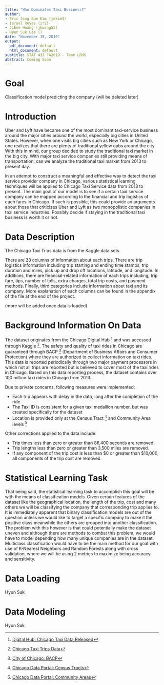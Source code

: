 ```yaml
---
title: "Who Dominates Taxi Business?"
author:
- Eric Jong Bum Kim (jekim3)
- Israel Reyes (ir2)
- Jihee Hwang (jhwang55)
- Hyun Suk Lee ()
date: "November 15, 2019"
output:
  pdf_document: default
  html_document: default
subtitle: STAT 432 FA2019 - Team LRHK
abstract: Coming Soon
---
```


\newpage 

# Goal

Classification model predicting the company (will be deleted later)

# Introduction

Uber and Lyft have became one of the most dominant taxi-service business around the major cities around the world, especially big cities in United States. However, when one visits big cities such as New York or Chicago, one realizes that there are plenty of traditional yellow cabs around the city. With this in mind, our group decided to study the traditional taxi market in the big city. With major taxi service companies still providing means of transportation, can we analyze the traditional taxi market from 2013 to present day. 

In an attempt to construct a meaningful and effective way to detect the taxi service provider company in Chicago, various statistical learning techniques will be applied to Chicago Taxi Service data from 2013 to present. The main goal of our model is to see if a certain taxi service company can be mapped according to the financial and trip logistics of each fares in Chicago. If such is possible, this could provide an arguments about those that criticizes Uber and Lyft as two monopolistic companies in taxi service industries. Possibly decide if staying in the traditional taxi business is worth it or not. 

# Data Description

The Chicago Taxi Trips data is from the Kaggle data sets. 

There are 23 columns of information about each trips. There are trip logistics information including trip starting and ending time stamps, trip duration and miles, pick up and drop off locations, latitude, and longitude. In additions, there are financial-related information of each trips including, trip fare, tips, number of tolls, extra charges, total trip costs, and payment methods. Finally, third categories include information about taxi and its company. More explanation of each columns can be found in the appendix of the file at the end of the project. 

(more will be added once data is loaded)

# Background Information On Data 

The dataset originates from the Chicago Digital Hub [^2] and was accessed through Kaggle [^1]. The safety and quality of taxi rides in Chicago are guaranteed through BACP [^3] (Department of Business Affairs and Consumer Protection) where they are authorized to collect information on taxi rides. This data is reported periodically through two major payment processors in which not all trips are reported but is believed to cover most of the taxi rides in Chicago. Based on this data reporting process, the dataset contains over 100 million taxi rides in Chicago from 2013. 

Due to private concerns, following measures were implemented:

- Each trip appears with delay in the data, long after the completion of the ride
- The Taxi ID is consistent for a given taxi medallion number, but was created specifically for the dataset
- Location is provided only at the Census Tract [^4] and Community Area levels [^5]

Other corrections applied to the data include:

- Trip times less than zero or greater than 86,400 seconds are removed.
- Trip lengths less than zero or greater than 3,500 miles are removed.
- If any component of the trip cost is less than $0 or greater than $10,000, all components of the trip cost are removed.

# Statistical Learning Task

That being said, the statistical learning task to accomplish this goal will be with the means of classification models. Given certain features of the dataset like the geographical location, the length of the trip, cost and many others we will be classifying the company that corresponding trip applies to. It is immediately apparent that binary classification models are out of the question unless we would like to target a specific company to make it the positive class meanwhile the others are grouped into another classification. The problem with this however is that could potentially make the dataset uneven and although there are methods to combat this problem, we would have to model depending how many unique companies are in the dataset. Multiclass classification would have to be the main method for our goal with use of K-Nearest Neighbors and Random Forests along with cross validation, where we will be using 2 metrics to maximize being accuracy and sensitivity. 

# Data Loading

Hyun Suk

# Data Modeling 

Hyun Suk

[^1]: [Chicago Taxi Trips Data](https://www.kaggle.com/chicago/chicago-taxi-trips-bq)
[^2]: [Digital Hub: Chicago Taxi Data Released](https://digital.cityofchicago.org/index.php/chicago-taxi-data-released/)
[^3]: [City of Chicago: BACP](https://www.chicago.gov/city/en/depts/bacp/provdrs/vehic.html)
[^4]: [Chicago Data Portal: Census Tracts](https://data.cityofchicago.org/Facilities-Geographic-Boundaries/Boundaries-Census-Tracts-2010/5jrd-6zik)
[^5]: [Chicago Data Portal: Community Areas](https://data.cityofchicago.org/Facilities-Geographic-Boundaries/Boundaries-Community-Areas-current-/cauq-8yn6)
